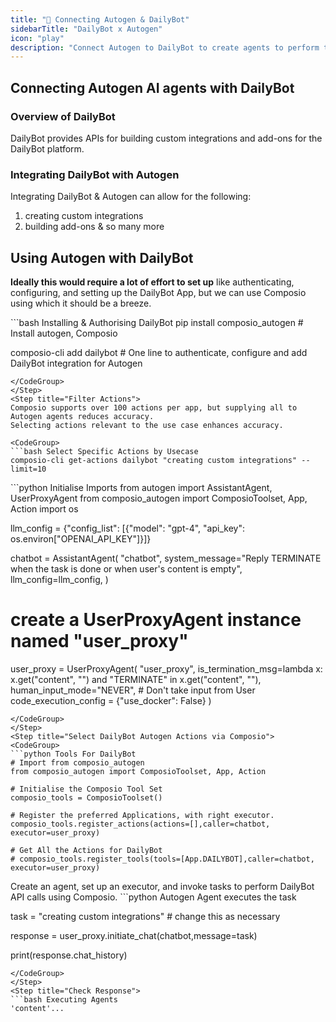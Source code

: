 ```yaml
---
title: "🚀 Connecting Autogen & DailyBot"
sidebarTitle: "DailyBot x Autogen"
icon: "play"
description: "Connect Autogen to DailyBot to create agents to perform tasks using natural language"
---
```


## Connecting Autogen AI agents with DailyBot

### Overview of DailyBot

DailyBot provides APIs for building custom integrations and add-ons for the DailyBot platform.

### Integrating DailyBot with Autogen

Integrating DailyBot & Autogen can allow for the following:

1. creating custom integrations
2. building add-ons
& so many more

## Using Autogen with DailyBot

<Steps>
<Step title="Setting Up the Environment">

**Ideally this would require a lot of effort to set up** like authenticating, configuring, and setting up the DailyBot App, but we can use Composio using which it should be a breeze.

<CodeGroup>
```bash Installing & Authorising DailyBot
pip install composio_autogen # Install autogen, Composio 

composio-cli add dailybot # One line to authenticate, configure and add DailyBot integration for Autogen
```
</CodeGroup>
</Step>
<Step title="Filter Actions">
Composio supports over 100 actions per app, but supplying all to Autogen agents reduces accuracy.
Selecting actions relevant to the use case enhances accuracy.

<CodeGroup>
```bash Select Specific Actions by Usecase
composio-cli get-actions dailybot "creating custom integrations" --limit=10
```
</CodeGroup>

</Step>
<Step title="Import Base Packages">

<CodeGroup>
```python Initialise Imports
from autogen import AssistantAgent, UserProxyAgent
from composio_autogen import ComposioToolset, App, Action
import os

llm_config = {"config_list": [{"model": "gpt-4", "api_key": os.environ["OPENAI_API_KEY"]}]}

chatbot = AssistantAgent(
    "chatbot",
    system_message="Reply TERMINATE when the task is done or when user's content is empty",
    llm_config=llm_config,
)

# create a UserProxyAgent instance named "user_proxy"
user_proxy = UserProxyAgent(
    "user_proxy",
    is_termination_msg=lambda x: x.get("content", "") and "TERMINATE" in x.get("content", ""),
    human_input_mode="NEVER", # Don't take input from User
    code_execution_config = {"use_docker": False}
)
```
</CodeGroup>
</Step>
<Step title="Select DailyBot Autogen Actions via Composio">
<CodeGroup>
```python Tools For DailyBot
# Import from composio_autogen
from composio_autogen import ComposioToolset, App, Action

# Initialise the Composio Tool Set
composio_tools = ComposioToolset()

# Register the preferred Applications, with right executor. 
composio_tools.register_actions(actions=[],caller=chatbot, executor=user_proxy)

# Get All the Actions for DailyBot
# composio_tools.register_tools(tools=[App.DAILYBOT],caller=chatbot, executor=user_proxy) 
```
</CodeGroup>
</Step>
<Step title="Execute the Agent">
Create an agent, set up an executor, and invoke tasks to perform DailyBot API calls using Composio. 
<CodeGroup>
```python Autogen Agent executes the task

task = "creating custom integrations" # change this as necessary

response = user_proxy.initiate_chat(chatbot,message=task)

print(response.chat_history)
```
</CodeGroup>
</Step>
<Step title="Check Response">
```bash Executing Agents
'content'...
```
</Step>
</Steps>
